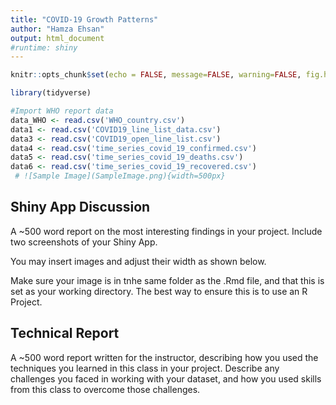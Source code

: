 ```yaml
---
title: "COVID-19 Growth Patterns"
author: "Hamza Ehsan"
output: html_document
#runtime: shiny
---
```



```r
knitr::opts_chunk$set(echo = FALSE, message=FALSE, warning=FALSE, fig.height = 4, fig.width = 6 )
```


```r
library(tidyverse) 
```

```r
#Import WHO report data
data_WHO <- read.csv('WHO_country.csv')
data1 <- read.csv('COVID19_line_list_data.csv')
data3 <- read.csv('COVID19_open_line_list.csv')
data4 <- read.csv('time_series_covid_19_confirmed.csv')
data5 <- read.csv('time_series_covid_19_deaths.csv')
data6 <- read.csv('time_series_covid_19_recovered.csv')
 # ![Sample Image](SampleImage.png){width=500px}
```

## Shiny App Discussion

A ~500 word report on the most interesting findings in your project. Include two screenshots of your Shiny App. 

You may insert images and adjust their width as shown below. 

Make sure your image is in tnhe same folder as the .Rmd file, and that this is set as your working directory. The best way to ensure this is to use an R Project. 



## Technical Report 

A ~500 word report written for the instructor, describing how you used the techniques you learned in this class in your project. Describe any challenges you faced in working with your dataset, and how you used skills from this class to overcome those challenges. 
